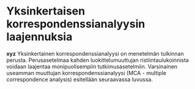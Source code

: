 # Yksinkertaisen korrespondenssianalyysin laajennuksia

**xyz** Yksinkertainen korrespondenssianalyysi on menetelmän tulkinnan perusta. Perusasetelmaa kahden luokittelumuuttujan ristiintaulukoinnista voidaan laajentaa monipuolisempiin tutkimusasetelmiin. Varsinainen useamman muuttujan korrespondenssianalyysi (MCA - multiple correspondence analysis) esitellään seuraavassa luvussa.
